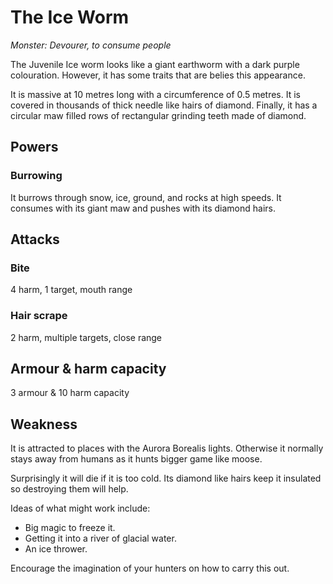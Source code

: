# The Ice Worm

_Monster: Devourer, to consume people_

The Juvenile Ice worm looks like a giant earthworm with a dark purple colouration.
However, it has some traits that are belies this appearance.

It is massive at 10 metres long with a circumference of 0.5 metres.
It is covered in thousands of thick needle like hairs of diamond.
Finally, it has a circular maw filled rows of rectangular grinding teeth made of diamond. 

## Powers

### Burrowing {-}

It burrows through snow, ice, ground, and rocks at high speeds.
It consumes with its giant maw and pushes with its diamond hairs.

## Attacks

### Bite {-}

4 harm, 1 target, mouth range

### Hair scrape {-}

2 harm, multiple targets, close range

## Armour & harm capacity

3 armour & 10 harm capacity

## Weakness

It is attracted to places with the Aurora Borealis lights.
Otherwise it normally stays away from humans as it hunts bigger game like moose.

Surprisingly it will die if it is too cold.
Its diamond like hairs keep it insulated so destroying them will help.

Ideas of what might work include:

- Big magic to freeze it.
- Getting it into a river of glacial water.
- An ice thrower.

Encourage the imagination of your hunters on how to carry this out.

